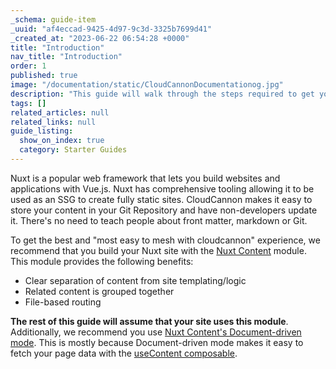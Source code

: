 ```yaml
---
_schema: guide-item
_uuid: "af4eccad-9425-4d97-9c3d-3325b7699d41"
_created_at: "2023-06-22 06:54:28 +0000"
title: "Introduction"
nav_title: "Introduction"
order: 1
published: true
image: "/documentation/static/CloudCannonDocumentationog.jpg"
description: "This guide will walk through the steps required to get your Nuxt site built, editable and live on CloudCannon."
tags: []
related_articles: null
related_links: null
guide_listing:
  show_on_index: true
  category: Starter Guides
---
```


Nuxt is a popular web framework that lets you build websites and applications with Vue.js. Nuxt has comprehensive tooling allowing it to be used as an SSG to create fully static sites.
CloudCannon makes it easy to store your content in your Git Repository and have non-developers update it. There's no need to teach people about front matter, markdown or Git.

To get the best and "most easy to mesh with cloudcannon" experience, we recommend that you build your Nuxt site with the [Nuxt Content](https://content.nuxtjs.org/) module.
This module provides the following benefits:

* Clear separation of content from site templating/logic
* Related content is grouped together
* File-based routing

**The rest of this guide will assume that your site uses this module**. Additionally, we recommend you use [Nuxt Content's Document-driven mode](https://content.nuxtjs.org/guide/writing/document-driven).
This is mostly because Document-driven mode makes it easy to fetch your page data with the [useContent composable](https://content.nuxtjs.org/api/composables/use-document-driven).